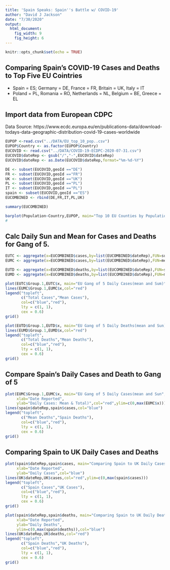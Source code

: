 ```yaml
---
title: 'Spain Speaks: Spain''s Battle w/ COVID-19'
author: "David J Jackson"
date: "7/30/2020"
output: 
  html_document: 
    fig_width: 9
    fig_height: 6
---
```


```r
knitr::opts_chunk$set(echo = TRUE)
```

## Comparing Spain's COVID-19 Cases and Deaths to Top Five EU Cointries 
* Spain = ES; Germany = DE, France = FR, Britain = UK, Italy = IT
* Poland = PL, Romania = RO, Netherlands = NL, Belgium = BE, Greece = EL


## Import data from European CDPC
Data Source: https://www.ecdc.europa.eu/en/publications-data/download-todays-data-geographic-distribution-covid-19-cases-worldwide

```r
EUPOP <-read.csv("../DATA/EU_top_10_pop..csv")
EUPOP$Country <- as.factor(EUPOP$Country)
EUCOVID <- read.csv("../DATA/COVID-19-ECDPC-2020-07-31.csv")
EUCOVID$dateRep <- gsub("/","-",EUCOVID$dateRep)
EUCOVID$dateRep <- as.Date(EUCOVID$dateRep,format="%m-%d-%Y")
```
```r
DE <- subset(EUCOVID,geoId =="DE")
FR <- subset(EUCOVID,geoId =="FR")
UK <- subset(EUCOVID,geoId =="UK")
PL <- subset(EUCOVID,geoId =="PL")
IT <- subset(EUCOVID,geoId =="PL")
spain <- subset(EUCOVID,geoId =="ES")
EUCOMBINED <- rbind(DE,FR,IT,PL,UK)
```
```r
summary(EUCOMBINED)
```
```r
barplot(Population~Country,EUPOP, main="Top 10 EU Counties by Population")
#
```

## Calc Daily Sun and Mean for Cases and Deaths for Gang of 5.

```r
EUTC <- aggregate(x=EUCOMBINED$cases,by=list(EUCOMBINED$dateRep),FUN=sum)
EUMC <- aggregate(x=EUCOMBINED$cases,by=list(EUCOMBINED$dateRep),FUN=mean)
```

```r
EUTD <- aggregate(x=EUCOMBINED$deaths,by=list(EUCOMBINED$dateRep),FUN=sum)
EUMD <- aggregate(x=EUCOMBINED$deaths,by=list(EUCOMBINED$dateRep),FUN=mean)
```
```r
plot(EUTC$Group.1,EUTC$x, main="EU Gang of 5 Daily Cases(mean and Sum)",type="l",xlab="Date Reported",ylab="Daily Cases: Mean & Total",col="blue")
lines(EUMC$Group.1,EUMC$x,col="red")
legend("topleft",
       c("Total Cases","Mean Cases"),
       col=c("blue","red"),
       lty = c(1, 1),
       cex = 0.6)
grid()
```
```r
plot(EUTD$Group.1,EUTD$x, main="EU Gang of 5 Daily Deaths(mean and Sun)",type="l",xlab="Date Reported",ylab="Daily Cases: Mean & Total",col="blue")
lines(EUMD$Group.1,EUMD$x,col="red")
legend("topleft",
       c("Total Deaths","Mean Deaths"),
       col=c("blue","red"),
       lty = c(1, 1),
       cex = 0.6)
grid()
```

## Compare Spain's Daily Cases and Death to Gang  of 5

```r
plot(EUMC$Group.1,EUMC$x, main="EU Gang of 5 Daily Cases(mean and Sun",type="l",
     xlab="Date Reported",
     ylab="Daily Cases: Mean & Total)",col="red",ylim=c(0,max(EUMC$x)))
lines(spain$dateRep,spain$cases,col="blue")
legend("topleft",
       c("Mean Deaths","Spain Deaths"),
       col=c("blue","red"),
       lty = c(1, 1),
       cex = 0.6)
grid()
```

## Comparing Spain to UK Daily Cases and Deaths

```r
plot(spain$dateRep,spain$cases, main="Comparing Spain to UK Daily Cases Sun",type="l",
     xlab="Date Reported",
     ylab="Daily Cases",col="blue")
lines(UK$dateRep,UK$cases,col="red",ylim=c(0,max(spain$cases)))
legend("topleft",
       c("Spain Cases","UK Cases"),
       col=c("blue","red"),
       lty = c(1, 1),
       cex = 0.6)
grid()
```

```r
plot(spain$dateRep,spain$deaths, main="Comparing Spain to UK Daily Deaths Sun",type="l",
     xlab="Date Reported",
     ylab="Daily Deaths",
     ylim=c(0,max(spain$deaths)),col="blue")
lines(UK$dateRep,UK$deaths,col="red")
legend("topleft",
       c("Spain Deaths","UK Deaths"),
       col=c("blue","red"),
       lty = c(1, 1),
       cex = 0.6)
grid()
```